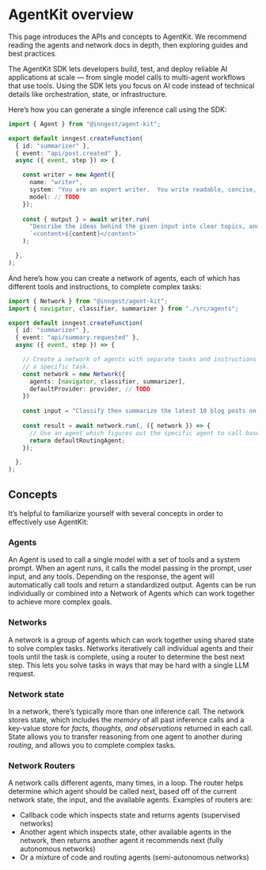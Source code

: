 
# AgentKit overview

<Callout variant="info">
  This page introduces the APIs and concepts to AgentKit.  We recommend reading the agents and network docs in depth,
then exploring guides and best practices.
</Callout>

The AgentKit SDK lets developers build, test, and deploy reliable AI applications at scale — from single model calls to multi-agent workflows that use tools.  Using the SDK lets you focus on AI code instead of technical details like orchestration, state, or infrastructure.

Here’s how you can generate a single inference call using the SDK:

```ts
import { Agent } from "@inngest/agent-kit";

export default inngest.createFunction(
  { id: "summarizer" },
  { event: "api/post.created" },
  async ({ event, step }) => {

    const writer = new Agent({
      name: "writer",
      system: "You are an expert writer.  You write readable, concise, simple content.",
      model: // TODO
    });
    
    const { output } = await writer.run(
      "Describe the ideas behind the given input into clear topics, and explain any insight: " +
      `<content>${content}</content>`
    );

  },
);
```

And here’s how you can create a network of agents, each of which has different tools and instructions, to complete complex tasks:

```ts
import { Network } from "@inngest/agent-kit";
import { navigator, classifier, summarizer } from "./src/agents";

export default inngest.createFunction(
  { id: "summarizer" },
  { event: "api/summary.requested" },
  async ({ event, step }) => {

    // Create a network of agents with separate tasks and instructions to solve
    // a specific task.
    const network = new Network({
      agents: [navigator, classifier, summarizer],
      defaultProvider: provider, // TODO
    })
    
    const input = "Classify then summarize the latest 10 blog posts on https://www.deeplearning.ai/blog/"
    
    const result = await network.run(, ({ network }) => {
      // Use an agent which figures out the specific agent to call based off of the network's history.
      return defaultRoutingAgent;
    });

  },
);
```

## Concepts

It’s helpful to familiarize yourself with several concepts in order to effectively use AgentKit:

### Agents

An Agent is used to call a single model with a set of tools and a system prompt.  When an agent runs, it calls the model passing in the prompt, user input, and any tools.  Depending on the response, the agent will automatically call tools and return a standardized output. Agents can be run individually or combined into a Network of Agents which can work together to achieve more complex goals.

### Networks

A network is a group of agents which can work together using shared state to solve complex tasks.  Networks iteratively call individual agents and their tools until the task is complete, using a router to determine the best next step.  This lets you solve tasks in ways that may be hard with a single LLM request.

### Network state

In a network, there’s typically more than one inference call.  The network stores state, which includes the *memory* of all past inference calls and a key-value store for *facts, thoughts, and observations* returned in each call.  State allows you to transfer reasoning from one agent to another during *routing*, and allows you to complete complex tasks.

### Network Routers

A network calls different agents, many times, in a loop.  The router helps determine which agent should be called next, based off of the current network state, the input, and the available agents.  Examples of routers are:

- Callback code which inspects state and returns agents (supervised networks)
- Another agent which inspects state, other available agents in the network, then returns another agent it recommends next (fully autonomous networks)
- Or a mixture of code and routing agents (semi-autonomous networks)
